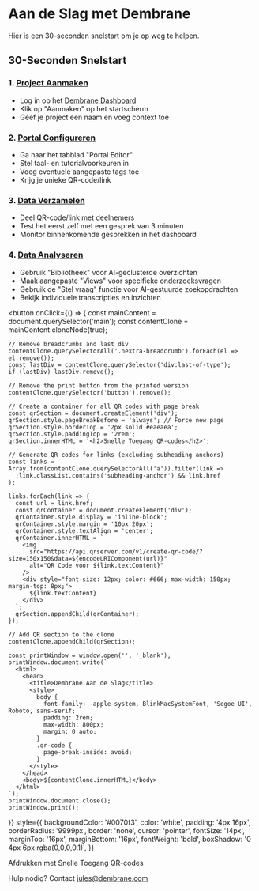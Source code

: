 # Aan de Slag met Dembrane
Hier is een 30-seconden snelstart om je op weg te helpen.

## 30-Seconden Snelstart

### 1. [Project Aanmaken](getting-started/creating-project)

   - Log in op het [Dembrane Dashboard](https://dashboard.dembrane.com)
   - Klik op "Aanmaken" op het startscherm
   - Geef je project een naam en voeg context toe


### 2. [Portal Configureren](getting-started/portal-setup)

   - Ga naar het tabblad "Portal Editor"
   - Stel taal- en tutorialvoorkeuren in
   - Voeg eventuele aangepaste tags toe
   - Krijg je unieke QR-code/link


### 3. [Data Verzamelen](getting-started/collecting-data)

   - Deel QR-code/link met deelnemers
   - Test het eerst zelf met een gesprek van 3 minuten
   - Monitor binnenkomende gesprekken in het dashboard


### 4. [Data Analyseren](getting-started/analysis)

   - Gebruik "Bibliotheek" voor AI-geclusterde overzichten
   - Maak aangepaste "Views" voor specifieke onderzoeksvragen
   - Gebruik de "Stel vraag" functie voor AI-gestuurde zoekopdrachten
   - Bekijk individuele transcripties en inzichten

<button 
  onClick={() => {
    const mainContent = document.querySelector('main');
    const contentClone = mainContent.cloneNode(true);
    
    // Remove breadcrumbs and last div
    contentClone.querySelectorAll('.nextra-breadcrumb').forEach(el => el.remove());
    const lastDiv = contentClone.querySelector('div:last-of-type');
    if (lastDiv) lastDiv.remove();
    
    // Remove the print button from the printed version
    contentClone.querySelector('button').remove();

    // Create a container for all QR codes with page break
    const qrSection = document.createElement('div');
    qrSection.style.pageBreakBefore = 'always'; // Force new page
    qrSection.style.borderTop = '2px solid #eaeaea';
    qrSection.style.paddingTop = '2rem';
    qrSection.innerHTML = '<h2>Snelle Toegang QR-codes</h2>';

    // Generate QR codes for links (excluding subheading anchors)
    const links = Array.from(contentClone.querySelectorAll('a')).filter(link => 
      !link.classList.contains('subheading-anchor') && link.href
    );

    links.forEach(link => {
      const url = link.href;
      const qrContainer = document.createElement('div');
      qrContainer.style.display = 'inline-block';
      qrContainer.style.margin = '10px 20px';
      qrContainer.style.textAlign = 'center';
      qrContainer.innerHTML = `
        <img 
          src="https://api.qrserver.com/v1/create-qr-code/?size=150x150&data=${encodeURIComponent(url)}" 
          alt="QR Code voor ${link.textContent}"
        />
        <div style="font-size: 12px; color: #666; max-width: 150px; margin-top: 8px;">
          ${link.textContent}
        </div>
      `;
      qrSection.appendChild(qrContainer);
    });

    // Add QR section to the clone
    contentClone.appendChild(qrSection);
    
    const printWindow = window.open('', '_blank');
    printWindow.document.write(`
      <html>
        <head>
          <title>Dembrane Aan de Slag</title>
          <style>
            body { 
              font-family: -apple-system, BlinkMacSystemFont, 'Segoe UI', Roboto, sans-serif;
              padding: 2rem;
              max-width: 800px;
              margin: 0 auto;
            }
            .qr-code {
              page-break-inside: avoid;
            }
          </style>
        </head>
        <body>${contentClone.innerHTML}</body>
      </html>
    `);
    printWindow.document.close();
    printWindow.print();
  }}
  style={{
    backgroundColor: '#0070f3',
    color: 'white',
    padding: '4px 16px',
    borderRadius: '9999px',
    border: 'none',
    cursor: 'pointer',
    fontSize: '14px',
    marginTop: '16px',
    marginBottom: '16px',
    fontWeight: 'bold',
    boxShadow: '0 4px 6px rgba(0,0,0,0.1)',
  }}
>
  Afdrukken met Snelle Toegang QR-codes
</button>

Hulp nodig? Contact jules@dembrane.com 


